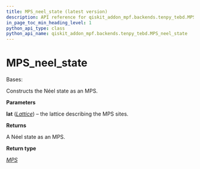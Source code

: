 ```yaml
---
title: MPS_neel_state (latest version)
description: API reference for qiskit_addon_mpf.backends.tenpy_tebd.MPS_neel_state in the latest version of qiskit-addon-mpf
in_page_toc_min_heading_level: 1
python_api_type: class
python_api_name: qiskit_addon_mpf.backends.tenpy_tebd.MPS_neel_state
---
```


<span id="mps-neel-state" />

# MPS\_neel\_state

<Class id="qiskit_addon_mpf.backends.tenpy_tebd.MPS_neel_state" isDedicatedPage={true} github="https://github.com/Qiskit/qiskit-addon-mpf/tree/stable/0.2/qiskit_addon_mpf/backends/tenpy_tebd/state.py#L124-L136" signature="MPS_neel_state(lat)" modifiers="class">
  Bases:

  Constructs the Néel state as an MPS.

  **Parameters**

  **lat** ([*Lattice*](https://tenpy.readthedocs.io/en/latest/reference/tenpy.models.lattice.Lattice.html#tenpy.models.lattice.Lattice "(in TeNPy v1.0.4)")) – the lattice describing the MPS sites.

  **Returns**

  A Néel state as an MPS.

  **Return type**

  [*MPS*](https://tenpy.readthedocs.io/en/latest/reference/tenpy.networks.mps.MPS.html#tenpy.networks.mps.MPS "(in TeNPy v1.0.4)")
</Class>

